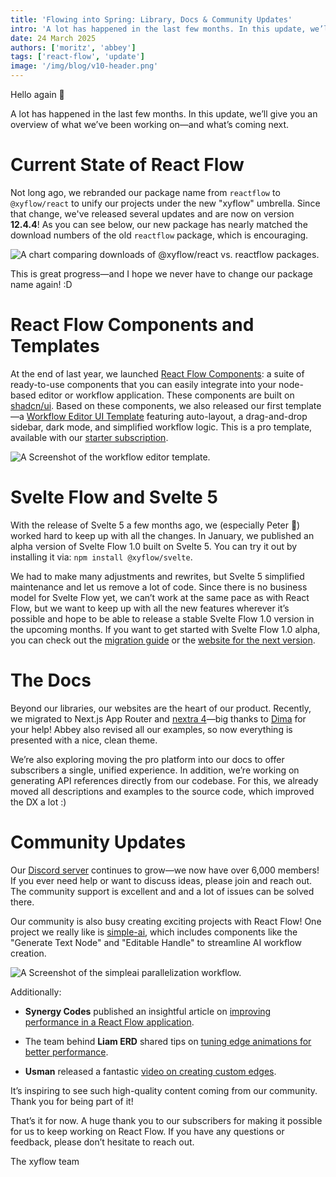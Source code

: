 ```yaml
---
title: 'Flowing into Spring: Library, Docs & Community Updates'
intro: 'A lot has happened in the last few months. In this update, we’ll give you an overview of what we’ve been working on—and what’s coming next.'
date: 24 March 2025
authors: ['moritz', 'abbey']
tags: ['react-flow', 'update']
image: '/img/blog/v10-header.png'
---
```




Hello again 👋

A lot has happened in the last few months. In this update, we’ll give you an overview of what we’ve been working on—and what’s coming next.

# Current State of React Flow

Not long ago, we rebranded our package name from `reactflow` to `@xyflow/react` to unify our projects under the new "xyflow" umbrella. Since that change, we've released several updates and are now on version **12.4.4**! As you can see below, our new package has nearly matched the download numbers of the old `reactflow` package, which is encouraging.

<Image
  src="/img/blog/2025-spring/npmtrends.png"
  alt="A chart comparing downloads of @xyflow/react vs. reactflow packages."
  width={1400}
  height={502}
  attribution="https://npmtrends.com/@xyflow/react-vs-reactflow"
/>

This is great progress—and I hope we never have to change our package name again! :D

# React Flow Components and Templates

At the end of last year, we launched [React Flow Components](https://reactflow.dev/components): a suite of ready-to-use components that you can easily integrate into your node-based editor or workflow application. These components are built on [shadcn/ui](https://ui.shadcn.com/). Based on these components, we also released our first template—a [Workflow Editor UI Template](https://reactflow.dev/components/templates/workflow-editor) featuring auto-layout, a drag-and-drop sidebar, dark mode, and simplified workflow logic. This is a pro template, available with our [starter subscription](https://reactflow.dev/pro).

<Image
  src="/img/blog/2025-spring/workflow-editor.png"
  alt="A Screenshot of the workflow editor template."
  width={1400}
  height={783}
/>

# Svelte Flow and Svelte 5

With the release of Svelte 5 a few months ago, we (especially Peter 🤙) worked hard to keep up with all the changes. In January, we published an alpha version of Svelte Flow 1.0 built on Svelte 5. You can try it out by installing it via: `npm install @xyflow/svelte`.

We had to make many adjustments and rewrites, but Svelte 5 simplified maintenance and let us remove a lot of code. Since there is no business model for Svelte Flow yet, we can’t work at the same pace as with React Flow, but we want to keep up with all the new features wherever it’s possible and hope to be able to release a stable Svelte Flow 1.0 version in the upcoming months. If you want to get started with Svelte Flow 1.0 alpha, you can check out the [migration guide](https://next.svelteflow.dev/learn/troubleshooting/migrate-to-v1) or the [website for the next version](https://next.svelteflow.dev/).

# The Docs

Beyond our libraries, our websites are the heart of our product. Recently, we migrated to Next.js App Router and [nextra 4](https://nextra.site/)—big thanks to [Dima](https://github.com/dimaMachina) for your help! Abbey also revised all our examples, so now everything is presented with a nice, clean theme.

We’re also exploring moving the pro platform into our docs to offer subscribers a single, unified experience. In addition, we’re working on generating API references directly from our codebase. For this, we already moved all descriptions and examples to the source code, which improved the DX a lot :)

# Community Updates

Our [Discord server](https://discord.gg/Bqt6xrs) continues to grow—we now have over 6,000 members! If you ever need help or want to discuss ideas, please join and reach out. The community support is excellent and and a lot of issues can be solved there.

Our community is also busy creating exciting projects with React Flow! One project we really like is [simple-ai](https://www.simple-ai.dev/ai-agents), which includes components like the "Generate Text Node" and "Editable Handle" to streamline AI workflow creation.

<Image
  src="/img/blog/2025-spring/simpleai.png"
  alt="A Screenshot of the simpleai parallelization workflow."
  width={1400}
  height={783}
  attribution="https://www.simple-ai.dev/ai-agents"
/>

Additionally:

- **Synergy Codes** published an insightful article on [improving performance in a React Flow application](https://community.synergycodes.com/topic/18/the-ultimate-guide-to-optimize-react-flow-project-performance).

- The team behind **Liam ERD** shared tips on [tuning edge animations for better performance](https://liambx.com/blog/tuning-edge-animations-reactflow-optimal-performance).

- **Usman** released a fantastic [video on creating custom edges](https://www.youtube.com/watch?v=FrJtdxqY4GE&t=1109s).

It’s inspiring to see such high-quality content coming from our community. Thank you for being part of it!

That’s it for now. A huge thank you to our subscribers for making it possible for us to keep working on React Flow. If you have any questions or feedback, please don’t hesitate to reach out.

The xyflow team

